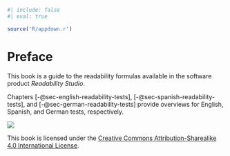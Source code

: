 ```r
#| include: false
#| eval: true

source('R/appdown.r')
```

# Preface {#sec-preface .unnumbered}

This book is a guide to the readability formulas available in the software product *Readability Studio*.

Chapters [-@sec-english-readability-tests], [-@sec-spanish-readability-tests],
and [-@sec-german-readability-tests] provide overviews for English, Spanish, and German tests, respectively.

::: {.content-visible when-format="html"}
<!-- PDF output will have its own copyright page after the title.-->

![](images/non-generated/by-sa.png)

This book is licensed under the [Creative Commons Attribution-Sharealike 4.0 International License](https://creativecommons.org/licenses/by-sa/4.0/).
:::
